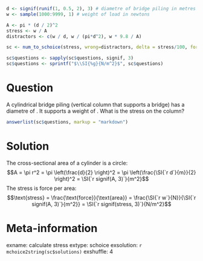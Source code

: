 ```r
d <- signif(runif(1, 0.5, 2), 3) # diametre of bridge piling in metres
w <- sample(1000:9999, 1) # weight of load in newtons

A <- pi * (d / 2)^2
stress <- w / A
distractors <- c(w / d, w / (pi*d^2), w * 9.8 / A)

sc <- num_to_schoice(stress, wrong=distractors, delta = stress/100, format = FALSE)

sc$questions <- sapply(sc$questions, signif, 3)
sc$questions <- sprintf("$\\SI{%g}{N/m^2}$", sc$questions)
```
Question
========
A cylindrical bridge piling (vertical column that supports a bridge) has a diametre of \SI{`r d`}{m}. It supports a weight of \SI{`r w`}{N}. What is the stress on the column?

```r
answerlist(sc$questions, markup = "markdown")
```

Solution
========
The cross-sectional area of a cylinder is a circle:
$$A = \pi r^2 = \pi \left(\frac{d}{2} \right)^2 = \pi \left(\frac{\SI{`r d`}{m}}{2} \right)^2 = \SI{`r signif(A, 3)`}{m^2}$$
The stress is force per area:
$$\text{stress} = \frac{\text{force}}{\text{area}} = \frac{\SI{`r w`}{N}}{\SI{`r signif(A, 3)`}{m^2}} = \SI{`r signif(stress, 3)`}{N/m^2}$$


Meta-information
================
exname: calculate stress
extype: schoice
exsolution: `r mchoice2string(sc$solutions)`
exshuffle: 4
